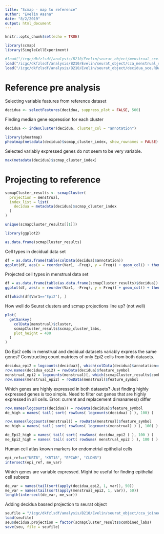```yaml
---
title: "Scmap - map to reference"
author: "Evelin Aasna"
date: "8/2/2019"
output: html_document
---
```


```r
knitr::opts_chunk$set(echo = TRUE)
```


```r
library(scmap)
library(SingleCellExperiment)
```

```r
#load("/icgc/dkfzlsdf/analysis/B210/Evelin/seurat_object/menstrual_sce.RData")
load("/icgc/dkfzlsdf/analysis/B210/Evelin/seurat_object/cca_menstrual_sce.RData")
load("/icgc/dkfzlsdf/analysis/B210/Evelin/seurat_object/decidua_sce.RData")
```


# Reference pre analysis
Selecting variable features from reference dataset
```r
decidua <- selectFeatures(decidua, suppress_plot = FALSE, 500)
```

Finding median gene expression for each cluster
```r
decidua <- indexCluster(decidua, cluster_col = "annotation")
```


```r
library(pheatmap)
pheatmap(metadata(decidua)$scmap_cluster_index, show_rownames = FALSE)
```

Selected variably expressed genes do not seem to be very variable. 

```r
max(metadata(decidua)$scmap_cluster_index)
```

# Projecting to reference
```r
scmapCluster_results <- scmapCluster(
  projection = menstrual, 
  index_list = list(
    decidua = metadata(decidua)$scmap_cluster_index
  )
)
```

```r
unique(scmapCluster_results[[1]])
```

```r
library(ggplot2)
```

```r
as.data.frame(scmapCluster_results)
```


Cell types in decidual data set
```r
df = as.data.frame(table(colData(decidua)$annotation))
ggplot(df, aes(x = reorder(Var1, -Freq), y = Freq)) + geom_col() + theme_bw() + theme(axis.text.x = element_text(angle = 45))
```


Projected cell types in menstrual data set
```r
df = as.data.frame(table(as.data.frame(scmapCluster_results)$decidua))
ggplot(df, aes(x = reorder(Var1, -Freq), y = Freq)) + geom_col() + theme_bw() + theme(axis.text.x = element_text(angle = 45))
```

```r
df[which(df$Var1=="Epi2"), ]
```


How well do Seurat clusters and scmap projections line up? (not well)
```r
plot(
  getSankey(
    colData(menstrual)$cluster, 
    scmapCluster_results$scmap_cluster_labs,
    plot_height = 400
  )
)
```


Do Epi2 cells in menstrual and decidual datasets variably express the same genes?
Constructing count matrices of only Epi2 cells from both datasets.
```r
decidua_epi2 = logcounts(decidua)[, which(colData(decidua)$annotation=="Epi2")]
row.names(decidua_epi2) = rowData(decidua)$feature_symbol
menstrual_epi2 = logcounts(menstrual)[, which(scmapCluster_results$combined_labs == "Epi2")]
row.names(menstrual_epi2) = rowData(menstrual)$feature_symbol
```

Which genes are highly expressed in both datasets?
Just finding highly expressed genes is too simple. Need to filter out genes that are highly expressed in all cells.
Error: current and replacement dimanames() differ
```r
row.names(logcounts(decidua)) = rowData(decidua)$feature_symbol
de_high = names( tail( sort( rowSums( logcounts(decidua) ) ), 100) )

row.names(logcounts(menstrual)) = rowData(menstrual)$feature_symbol
me_high = names( tail( sort( rowSums( logcounts(menstrual) ) ), 100) )
```

```r
de_Epi2_high = names( tail( sort( rowSums( decidua_epi2 ) ), 100 ) )
me_Epi2_high = names( tail( sort( rowSums( menstrual_epi2 ) ), 100 ) )
```



Human cell atlas known markers for endometrial epithelial cells
```r
epi_ref=c("KRT8", "KRT18", "EPCAM", "CLDN3")
intersect(epi_ref, me_var)
```

Which genes are variable expressed.
Might be useful for finding epithelial cell subsets
```r
de_var = names(tail(sort(apply(decidua_epi2, 1, var)), 50))
me_var = names(tail(sort(apply(menstrual_epi2, 1, var)), 50))
length(intersect(de_var, me_var))
```

Adding decidua bassed projection to seurat object
```r
seufile = "/icgc/dkfzlsdf/analysis/B210/Evelin/seurat_object/cca_joined.RData"
load(seufile)
seu$decidua.projection = factor(scmapCluster_results$combined_labs)
save(seu, file = seufile)
```


